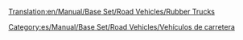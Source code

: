 [[Translation:en/Manual/Base Set/Road Vehicles/Rubber Trucks]]

{{es/Manual/Base Set/Road Vehicles/Vehículo de carretera|nombre    = Camión de Caucho Balogh
  |imagen    = en/Manual/Base Set/Road Vehicles/Balogh Rubber Truck.png
  |precio    = 9.594 € (4.797 £)
  |velocidad = 48 km/h (30 mph)
  |coste     = 842 € (421 £)
  |diseño    = 1936
  |duración  = 15
  |capacidad = 17.000 litros de caucho
}}
{{es/Manual/Base Set/Road Vehicles/Vehículo de carretera|nombre    = Camión de Caucho Uhl
  |imagen    = en/Manual/Base Set/Road Vehicles/Uhl Rubber Truck.png
  |precio    = 12.054 € (6.027 £)
  |velocidad = 88 km/h (55 mph)
  |coste     = 1.574 € (787 £)
  |diseño    = 1977
  |duración  = 15
  |capacidad = 19.000 litros de caucho
}}
{{es/Manual/Base Set/Road Vehicles/Vehículo de carretera|nombre    = Camión de Caucho RMT
  |imagen    = en/Manual/Base Set/Road Vehicles/RMT Rubber Truck.png
  |precio    = 12.874 € (6.437 £)
  |velocidad = 112 km/h (70 mph)
  |coste     = 2.250 € (1.125 £)
  |diseño    = 2011
  |duración  = 15
  |capacidad = 22.000 litros de caucho
}}


[[Category:es/Manual/Base Set/Road Vehicles/Vehículos de carretera]]